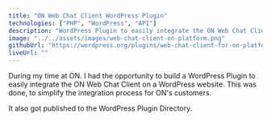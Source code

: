 ```yaml
---
title: "ON Web Chat Client WordPress Plugin"
technologies: ["PHP", "WordPress", "API"]
description: "WordPress Plugin to easily integrate the ON Web Chat Client on a WordPress website."
image: "../../assets/images/web-chat-client-on-platform.png"
githubUrl: "https://wordpress.org/plugins/web-chat-client-for-on-platform/"
liveUrl: ""
---
```


During my time at ON. I had the opportunity to build a WordPress Plugin to easily integrate the ON Web Chat Client on
a WordPress website. This was done, to simplify the integration process for ON's customers.

It also got published to the WordPress Plugin Directory.
